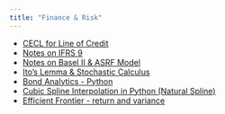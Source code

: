 ```yaml
---
title: "Finance & Risk"
---
```


* [CECL for Line of Credit](CECL_LOC.html) 
* [Notes on IFRS 9](IFRS9.html) 
* [Notes on Basel II & ASRF Model](ASRF.html)  
* [Ito's Lemma & Stochastic Calculus](ItoLemma.html) 
* [Bond Analytics - Python](BondAnalytics.html) 
* [Cubic Spline Interpolation in Python (Natural Spline)](CubicNaturalSpline.html)    
* [Efficient Frontier - return and variance](EfficientFrontier.html)    

